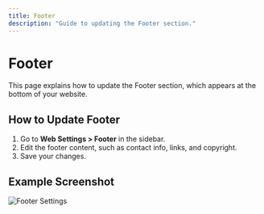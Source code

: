 ```yaml
---
title: Footer
description: "Guide to updating the Footer section."
---
```


# Footer

This page explains how to update the Footer section, which appears at the bottom of your website.

## How to Update Footer

1. Go to **Web Settings > Footer** in the sidebar.
2. Edit the footer content, such as contact info, links, and copyright.
3. Save your changes.

## Example Screenshot

![Footer Settings](../assets/footer-settings.png) 
